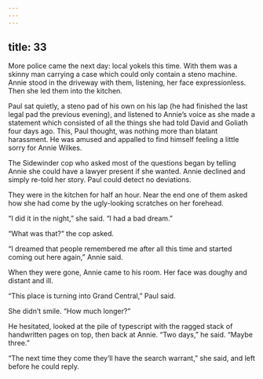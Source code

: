 ```yaml
---
---
---
```

title: 33
---




More police came the next day: local yokels this time. With them was a skinny man carrying a case which could only contain a steno machine. Annie stood in the driveway with them, listening, her face expressionless. Then she led them into the kitchen.

Paul sat quietly, a steno pad of his own on his lap (he had finished the last legal pad the previous evening), and listened to Annie’s voice as she made a statement which consisted of all the things she had told David and Goliath four days ago. This, Paul thought, was nothing more than blatant harassment. He was amused and appalled to find himself feeling a little sorry for Annie Wilkes.

The Sidewinder cop who asked most of the questions began by telling Annie she could have a lawyer present if she wanted. Annie declined and simply re-told her story. Paul could detect no deviations.

They were in the kitchen for half an hour. Near the end one of them asked how she had come by the ugly-looking scratches on her forehead.

“I did it in the night,” she said. “I had a bad dream.”

“What was that?” the cop asked.

“I dreamed that people remembered me after all this time and started coming out here again,” Annie said.

When they were gone, Annie came to his room. Her face was doughy and distant and ill.

“This place is turning into Grand Central,” Paul said.

She didn’t smile. “How much longer?”

He hesitated, looked at the pile of typescript with the ragged stack of handwritten pages on top, then back at Annie. “Two days,” he said. “Maybe three.”

“The next time they come they’ll have the search warrant,” she said, and left before he could reply.